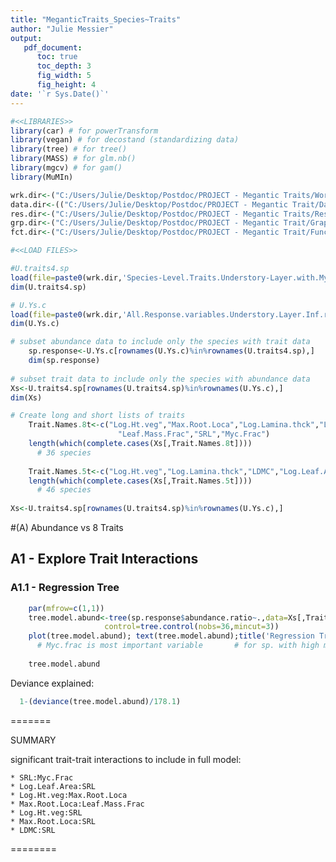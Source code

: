 ```yaml
---
title: "MeganticTraits_Species~Traits" 
author: "Julie Messier" 
output: 
   pdf_document:
      toc: true
      toc_depth: 3
      fig_width: 5
      fig_height: 4
date: '`r Sys.Date()`'
---
```




```r
#<<LIBRARIES>>
library(car) # for powerTransform
library(vegan) # for decostand (standardizing data)
library(tree) # for tree()
library(MASS) # for glm.nb()  
library(mgcv) # for gam()
library(MuMIn)

wrk.dir<-("C:/Users/Julie/Desktop/Postdoc/PROJECT - Megantic Traits/Workspaces/") # Workspaces
data.dir<-(("C:/Users/Julie/Desktop/Postdoc/PROJECT - Megantic Trait/Data/")) # data
res.dir<-("C:/Users/Julie/Desktop/Postdoc/PROJECT - Megantic Traits/Results/")  # Results
grp.dir<-("C:/Users/Julie/Desktop/Postdoc/PROJECT - Megantic Trait/Graphs/")   # Graphs
fct.dir<-("C:/Users/Julie/Desktop/Postdoc/PROJECT - Megantic Trait/Functions/") # Functions

```    

```r
#<<LOAD FILES>>

#U.traits4.sp
load(file=paste0(wrk.dir,'Species-Level.Traits.Understory-Layer.with.MycFrac.and.SeedSize.and.PCs.RData')) 
dim(U.traits4.sp)

# U.Ys.c
load(file=paste0(wrk.dir,'All.Response.variables.Understory.Layer.Inf.removed.RData')) 
dim(U.Ys.c)

# subset abundance data to include only the species with trait data 
    sp.response<-U.Ys.c[rownames(U.Ys.c)%in%rownames(U.traits4.sp),]
    dim(sp.response)
    
# subset trait data to include only the species with abundance data
Xs<-U.traits4.sp[rownames(U.traits4.sp)%in%rownames(U.Ys.c),]
dim(Xs)

# Create long and short lists of traits 
    Trait.Names.8t<-c("Log.Ht.veg","Max.Root.Loca","Log.Lamina.thck","LDMC","Log.Leaf.Area",  
                        "Leaf.Mass.Frac","SRL","Myc.Frac")
    length(which(complete.cases(Xs[,Trait.Names.8t])))
      # 36 species
    
    Trait.Names.5t<-c("Log.Ht.veg","Log.Lamina.thck","LDMC","Log.Leaf.Area","Leaf.Mass.Frac")
    length(which(complete.cases(Xs[,Trait.Names.5t])))
      # 46 species
    
Xs<-U.traits4.sp[rownames(U.traits4.sp)%in%rownames(U.Ys.c),]
```

#(A) Abundance vs 8 Traits

## A1 - Explore Trait Interactions
   
### A1.1 - Regression Tree
   
```r
   
    par(mfrow=c(1,1))
    tree.model.abund<-tree(sp.response$abundance.ratio~.,data=Xs[,Trait.Names.8t],
                     control=tree.control(nobs=36,mincut=3))
    plot(tree.model.abund); text(tree.model.abund);title('Regression Tree \n Abundance.ratio vs 8 traits')
      # Myc.frac is most important variable       # for sp. with high myc.frac, SRL matters
 
    tree.model.abund
```    
Deviance explained:
```r
  1-(deviance(tree.model.abund)/178.1) 
```
=======

 SUMMARY

 significant trait-trait interactions to include in full model: 

    * SRL:Myc.Frac 
    * Log.Leaf.Area:SRL
    * Log.Ht.veg:Max.Root.Loca 
    * Max.Root.Loca:Leaf.Mass.Frac
    * Log.Ht.veg:SRL
    * Max.Root.Loca:SRL 
    * LDMC:SRL
========

